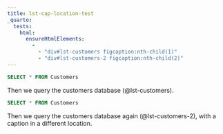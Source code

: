 ```yaml
---
title: lst-cap-location-test
_quarto:
  tests:
    html:
      ensureHtmlElements:
        - 
          - "div#lst-customers figcaption:nth-child(1)"
          - "div#lst-customers-2 figcaption:nth-child(2)"
---
```


```{#lst-customers .sql lst-cap="Customers _query_"}
SELECT * FROM Customers
```

Then we query the customers database (@lst-customers).


```{#lst-customers-2 .sql lst-cap="Customers _query_" lst-cap-location="bottom"}
SELECT * FROM Customers
```

Then we query the customers database again (@lst-customers-2), with a caption in a different location.
